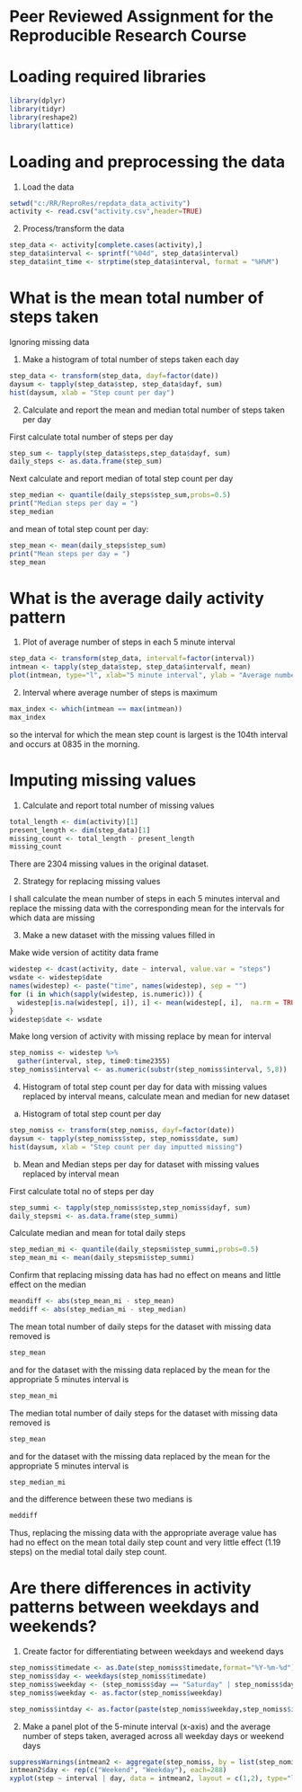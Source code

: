 Peer Reviewed Assignment for the Reproducible Research Course
===============================================================================
# Loading required libraries
```r
library(dplyr)
library(tidyr)
library(reshape2)
library(lattice)
```
# Loading and preprocessing the data

1. Load the data
```r
setwd("c:/RR/ReproRes/repdata_data_activity")
activity <- read.csv("activity.csv",header=TRUE)
```
2. Process/transform the data
```r
step_data <- activity[complete.cases(activity),]
step_data$interval <- sprintf("%04d", step_data$interval)
step_data$int_time <- strptime(step_data$interval, format = "%H%M")
```

# What is the mean total number of steps taken

Ignoring missing data

1.  Make a histogram of total number of steps taken each day
```r
step_data <- transform(step_data, dayf=factor(date))
daysum <- tapply(step_data$step, step_data$dayf, sum)
hist(daysum, xlab = "Step count per day")
```

2. Calculate and report the mean and median total number of steps taken per day

First calculate total number of steps per day
```r
step_sum <- tapply(step_data$steps,step_data$dayf, sum)
daily_steps <- as.data.frame(step_sum)
```
Next calculate and report median of total step count per day
```r
step_median <- quantile(daily_steps$step_sum,probs=0.5)
print("Median steps per day = ")
step_median
```
and mean of total step count per day:
```r
step_mean <- mean(daily_steps$step_sum)
print("Mean steps per day = ")
step_mean
```
# What is the average daily activity pattern

1. Plot of average number of steps in each 5 minute interval
```r
step_data <- transform(step_data, intervalf=factor(interval))
intmean <- tapply(step_data$step, step_data$intervalf, mean)
plot(intmean, type="l", xlab="5 minute interval", ylab = "Average number of steps")
```

2. Interval where average number of steps is maximum
```r
max_index <- which(intmean == max(intmean))
max_index
```
so the interval for which the mean step count is largest is the 104th interval and occurs at 0835 in the morning.

# Imputing missing values

1.  Calculate and report total number of missing values
```r
total_length <- dim(activity)[1]
present_length <- dim(step_data)[1]
missing_count <- total_length - present_length
missing_count
```

There are 2304 missing values in the original dataset.

2. Strategy for replacing missing values

I shall calculate the mean number of steps in each 5 minutes interval and replace the missing data with the corresponding mean for the intervals for which data are missing

3. Make a new dataset with the missing values filled in

Make wide version of actitity data frame
```r
widestep <- dcast(activity, date ~ interval, value.var = "steps")
wsdate <- widestep$date
names(widestep) <- paste("time", names(widestep), sep = "")
for (i in which(sapply(widestep, is.numeric))) {
  widestep[is.na(widestep[, i]), i] <- mean(widestep[, i],  na.rm = TRUE)
}
widestep$date <- wsdate
```

Make long version of activity with missing replace by mean for interval
```r
step_nomiss <- widestep %>%
  gather(interval, step, time0:time2355)
step_nomiss$interval <- as.numeric(substr(step_nomiss$interval, 5,8))
```

4. Histogram of total step count per day for data with missing values replaced by interval means, calculate mean and median for new dataset

a) Histogram of total step count per day
```r
step_nomiss <- transform(step_nomiss, dayf=factor(date))
daysum <- tapply(step_nomiss$step, step_nomiss$date, sum)
hist(daysum, xlab = "Step count per day imputted missing")
```

b)  Mean and Median steps per day for dataset with missing values replaced by interval mean

First calculate total no of steps per day
```r
step_summi <- tapply(step_nomiss$step,step_nomiss$dayf, sum)
daily_stepsmi <- as.data.frame(step_summi)
```

Calculate median and mean for total daily steps
```r
step_median_mi <- quantile(daily_stepsmi$step_summi,probs=0.5)
step_mean_mi <- mean(daily_stepsmi$step_summi)
```
Confirm that replacing missing data has had no effect on means and little effect on the median
```r
meandiff <- abs(step_mean_mi - step_mean)
meddiff <- abs(step_median_mi - step_median)
```
The mean total number of daily steps for the dataset with missing data removed is
```r
step_mean
``` 
and for the dataset with the missing data replaced by the mean for the appropriate 5 minutes interval is
```r
step_mean_mi
```
The median total number of daily steps for the dataset with missing data removed is
```r
step_mean
``` 
and for the dataset with the missing data replaced by the mean for the appropriate 5 minutes interval is
```r
step_median_mi
```
and the difference between these two medians is 
```r
meddiff
```
Thus, replacing the missing data with the appropriate average value has had no effect on the mean total daily step count and very little effect (1.19 steps) on the medial total daily step count.

# Are there differences in activity patterns between weekdays and weekends?

1. Create factor for differentiating between weekdays and weekend days
```r
step_nomiss$timedate <- as.Date(step_nomiss$timedate,format="%Y-%m-%d")
step_nomiss$day <- weekdays(step_nomiss$timedate)
step_nomiss$weekday <- (step_nomiss$day == "Saturday" | step_nomiss$day== "Sunday")
step_nomiss$weekday <- as.factor(step_nomiss$weekday)

step_nomiss$intday <- as.factor(paste(step_nomiss$weekday,step_nomiss$interval))
```
2. Make a panel plot of the 5-minute interval (x-axis) and the average number of steps taken, averaged across all weekday days or weekend days
```r
suppressWarnings(intmean2 <- aggregate(step_nomiss, by = list(step_nomiss$interval, step_nomiss$weekday), mean))
intmean2$day <- rep(c("Weekend", "Weekday"), each=288)
xyplot(step ~ interval | day, data = intmean2, layout = c(1,2), type="l",ylab="Number of steps")
```